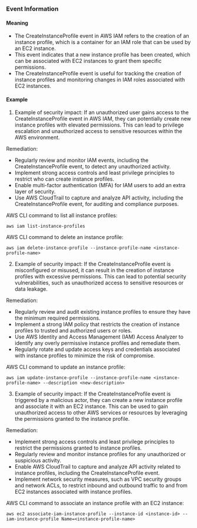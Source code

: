 
### Event Information

#### Meaning

- The CreateInstanceProfile event in AWS IAM refers to the creation of an instance profile, which is a container for an IAM role that can be used by an EC2 instance.
- This event indicates that a new instance profile has been created, which can be associated with EC2 instances to grant them specific permissions.
- The CreateInstanceProfile event is useful for tracking the creation of instance profiles and monitoring changes in IAM roles associated with EC2 instances.

#### Example

1. Example of security impact: If an unauthorized user gains access to the CreateInstanceProfile event in AWS IAM, they can potentially create new instance profiles with elevated permissions. This can lead to privilege escalation and unauthorized access to sensitive resources within the AWS environment.

Remediation:
- Regularly review and monitor IAM events, including the CreateInstanceProfile event, to detect any unauthorized activity.
- Implement strong access controls and least privilege principles to restrict who can create instance profiles.
- Enable multi-factor authentication (MFA) for IAM users to add an extra layer of security.
- Use AWS CloudTrail to capture and analyze API activity, including the CreateInstanceProfile event, for auditing and compliance purposes.

AWS CLI command to list all instance profiles:
```
aws iam list-instance-profiles
```

AWS CLI command to delete an instance profile:
```
aws iam delete-instance-profile --instance-profile-name <instance-profile-name>
```

2. Example of security impact: If the CreateInstanceProfile event is misconfigured or misused, it can result in the creation of instance profiles with excessive permissions. This can lead to potential security vulnerabilities, such as unauthorized access to sensitive resources or data leakage.

Remediation:
- Regularly review and audit existing instance profiles to ensure they have the minimum required permissions.
- Implement a strong IAM policy that restricts the creation of instance profiles to trusted and authorized users or roles.
- Use AWS Identity and Access Management (IAM) Access Analyzer to identify any overly permissive instance profiles and remediate them.
- Regularly rotate and update access keys and credentials associated with instance profiles to minimize the risk of compromise.

AWS CLI command to update an instance profile:
```
aws iam update-instance-profile --instance-profile-name <instance-profile-name> --description <new-description>
```

3. Example of security impact: If the CreateInstanceProfile event is triggered by a malicious actor, they can create a new instance profile and associate it with an EC2 instance. This can be used to gain unauthorized access to other AWS services or resources by leveraging the permissions granted to the instance profile.

Remediation:
- Implement strong access controls and least privilege principles to restrict the permissions granted to instance profiles.
- Regularly review and monitor instance profiles for any unauthorized or suspicious activity.
- Enable AWS CloudTrail to capture and analyze API activity related to instance profiles, including the CreateInstanceProfile event.
- Implement network security measures, such as VPC security groups and network ACLs, to restrict inbound and outbound traffic to and from EC2 instances associated with instance profiles.

AWS CLI command to associate an instance profile with an EC2 instance:
```
aws ec2 associate-iam-instance-profile --instance-id <instance-id> --iam-instance-profile Name=<instance-profile-name>
```

